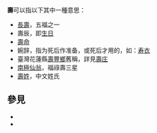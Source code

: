 '''壽'''可以指以下其中一種意思：
* [[長壽|長壽]]，五福之一
* 壽辰，即[[生日|生日]]
* [[壽命|壽命]]
* 婉辞，指为死后作准备，或死后才用的，如：[[寿衣|寿衣]]
* 臺灣花蓮縣[[壽豐鄉|壽豐鄉]]舊稱，詳見[[壽庄|壽庄]]
* [[南極仙翁|南極仙翁]]，福祿壽三星
* [[壽姓|壽姓]]，中文姓氏

==  參見  ==
* {{Lookfrom|壽}}
* {{Lookfrom|寿}}

{{disambig|S|CAT=一字消歧义}}